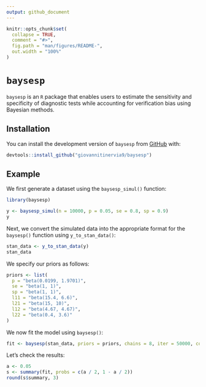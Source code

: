```yaml
---
output: github_document
---
```


<!-- README.md is generated from README.Rmd. Please edit that file -->

```r
knitr::opts_chunk$set(
  collapse = TRUE,
  comment = "#>",
  fig.path = "man/figures/README-",
  out.width = "100%"
)
```

# `baysesp`

<!-- badges: start -->
<!-- badges: end -->

`baysesp` is an `R` package that enables users to estimate the sensitivity and specificity of diagnostic tests while accounting for verification bias using Bayesian methods.

## Installation

You can install the development version of `baysesp` from [GitHub](https://github.com/giovannitinervia9/baysesp) with:

``` r
devtools::install_github("giovannitinervia9/baysesp")
```

## Example

We first generate a dataset using the `baysesp_simul()` function:

```r
library(baysesp)

y <- baysesp_simul(n = 10000, p = 0.05, se = 0.8, sp = 0.9)
y
```


Next, we convert the simulated data into the appropriate format for the `baysesp()` function using `y_to_stan_data()`:

```r
stan_data <- y_to_stan_data(y)
stan_data
```

We specify our priors as follows:

```r
priors <- list(
  p = "beta(0.0199, 1.9701)",
  se = "beta(1, 1)",
  sp = "beta(1, 1)",
  l11 = "beta(15.4, 6.6)",
  l21 = "beta(15, 10)",
  l12 = "beta(4.67, 4.67)",
  l22 = "beta(0.4, 3.6)"
)
```


We now fit the model using `baysesp()`:

```r
fit <- baysesp(stan_data, priors = priors, chains = 8, iter = 50000, cores = 8)
```
Let's check the results: 

```r
a <- 0.05
s <- summary(fit, probs = c(a / 2, 1 - a / 2))
round(s$summary, 3)
```


